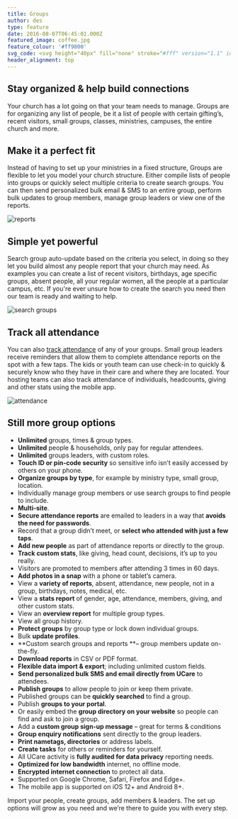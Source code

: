 ```yaml
---
title: Groups
author: des
type: feature
date: 2016-08-07T06:45:01.000Z
featured_image: coffee.jpg
feature_colour: '#ff9800'
svg_code: <svg height="40px" fill="none" stroke="#fff" version="1.1" id="Layer_1" xmlns="http://www.w3.org/2000/svg" xmlns:xlink="http://www.w3.org/1999/xlink" x="0px" y="0px" viewBox="0 0 23 14" style="enable-background:new 0 0 23 14;" xml:space="preserve"><g id="Layer_2"><g id="Outline_Icons"> <circle class="st0" cx="4.5" cy="5" r="2.5"/> <path class="st0" d="M6.1,11.5H0.5c0-2.2,1.8-4,4-4c1.3,0,2.5,0.6,3.2,1.6"/> <circle class="st0" cx="18.5" cy="5" r="2.5"/> <path class="st0" d="M15.3,9.1c1.3-1.8,3.8-2.2,5.6-0.9c1,0.8,1.6,2,1.6,3.2h-5.6"/> <circle class="st0" cx="11.5" cy="4.1" r="3.6"/> <path class="st0" d="M17.3,13.5H5.7c-0.1-3.2,2.3-5.9,5.5-6s5.9,2.3,6,5.5C17.3,13.2,17.3,13.3,17.3,13.5L17.3,13.5z"/> </g></g></svg>
header_alignment: top
---
```


## Stay organized & help build connections

Your church has a lot going on that your team needs to manage. Groups are for organizing any list of people, be it a list of people with certain gifting’s, recent visitors, small groups, classes, ministries, campuses, the entire church and more.

## Make it a perfect fit

Instead of having to set up your ministries in a fixed structure, Groups are flexible to let you model your church structure. Either compile lists of people into groups or quickly select multiple criteria to create search groups. You can then send personalized bulk email & SMS to an entire group, perform bulk updates to group members, manage group leaders or view one of the reports.

![reports](stats2.png)

## Simple yet powerful

Search group auto-update based on the criteria you select, in doing so they let you build almost any people report that your church may need. As examples you can create a list of recent visitors, birthdays, age specific groups, absent people, all your regular women, all the people at a particular campus, etc. If you're ever unsure how to create the search you need then our team is ready and waiting to help.

![search groups](search2.png)

## Track all attendance

You can also [track attendance](/features/attendance-tracking/) of any of your groups. Small group leaders receive reminders that allow them to complete attendance reports on the spot with a few taps. The kids or youth team can use check-in to quickly & securely know who they have in their care and where they are located. Your hosting teams can also track attendance of individuals, headcounts, giving and other stats using the mobile app.

![attendance](attendance2.png)

## Still more group options

- **Unlimited** groups, times & group types.
- **Unlimited** people & households, only pay for regular attendees.
- **Unlimited** groups leaders, with custom roles.
- **Touch ID or pin-code security** so sensitive info isn’t easily accessed by others on your phone.
- **Organize groups by type**, for example by ministry type, small group, location.
- Individually manage group members or use search groups to find people to include.
- **Multi-site**.
- **Secure attendance reports** are emailed to leaders in a way that **avoids the need for passwords**.
- Record that a group didn’t meet, or **select who attended with just a few taps**.
- **Add new people** as part of attendance reports or directly to the group.
- **Track custom stats**, like giving, head count, decisions, it’s up to you really.
- Visitors are promoted to members after attending 3 times in 60 days.
- **Add photos in a snap** with a phone or tablet’s camera.
- View a **variety of reports**, absent, attendance, new people, not in a group, birthdays, notes, medical, etc.
- View a **stats report** of gender, age, attendance, members, giving, and other custom stats.
- View an **overview report** for multiple group types.
- View all group history.
- **Protect groups** by group type or lock down individual groups.
- Bulk **update profiles**.
- **Custom search groups and reports **– group members update on-the-fly.
- **Download reports** in CSV or PDF format.
- **Flexible data import & export**; including unlimited custom fields.
- **Send personalized bulk SMS and email directly from UCare** to attendees.
- **Publish groups** to allow people to join or keep them private.
- Published groups can be **quickly searched** to find a group.
- Publish **groups to your portal**.
- Or easily embed the **group directory on your website** so people can find and ask to join a group.
- Add a **custom group sign-up message** – great for terms & conditions
- **Group enquiry notifications** sent directly to the group leaders.
- **Print nametags, directories** or address labels.
- **Create tasks** for others or reminders for yourself.
- All UCare activity is **fully audited for data privacy** reporting needs.
- **Optimized for low bandwidth** internet, no offline mode.
- **Encrypted internet connection** to protect all data.
- Supported on Google Chrome, Safari, Firefox and Edge+.
- The mobile app is supported on iOS 12+ and Android 8+.

<ThreeUp>
	Import your people, create groups, add members &amp; leaders. The set up options will grow as you need and we’re there
	to guide you with every step.
</ThreeUp>
